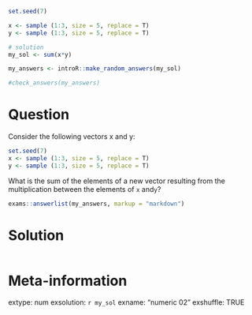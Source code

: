 ```r
set.seed(7)

x <- sample (1:3, size = 5, replace = T)
y <- sample (1:3, size = 5, replace = T)

# solution
my_sol <- sum(x*y)
```

```r
my_answers <- introR::make_random_answers(my_sol)

#check_answers(my_answers)
```

Question
========

Consider the following vectors x and y:

```r
set.seed(7)
x <- sample (1:3, size = 5, replace = T)
y <- sample (1:3, size = 5, replace = T)
```

What is the sum of the elements of a new vector resulting from the multiplication between the elements of `x` and` y`?


```r
exams::answerlist(my_answers, markup = "markdown")
```

Solution
================

```r
```

Meta-information
================
extype: num
exsolution: `r my_sol`
exname: "numeric 02"
exshuffle: TRUE

